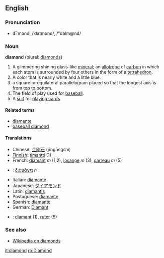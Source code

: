 ==English==
===Pronunciation===
*dī'mənd, /ˈdaɪmənd/, /"daIm@nd/

===Noun===
'''diamond''' (plural: [[diamonds]])<!-- pretty sure it can also be used as an uncountable noun as a material -->

#A glimmering shining glass-like [[mineral]]; an [[allotrope]] of [[carbon]] in which each atom is surrounded by four others in the form of a [[tetrahedron]].
#A color that is nearly white and a little blue.
#a square or equilateral parallelogram placed so that the longest axis is from top to bottom.
#The field of play used for [[baseball]].
#A [[suit]] for [[playing card]]s

====Related terms====
*[[diamante]]
*[[baseball diamond]]

====Translations====
*Chinese: [[金刚石]] (jīngāngshí)
*[[Finnish]]: [[timantti]] (1)
*French: [[diamant]] ''m'' (1,2), [[losange]] ''m'' (3), [[carreau]] ''m'' (5)
*{{el}}: [[διαμάντι]] ''n''
*Italian: [[diamante]]
*Japanese: [[ダイアモンド]]
*Latin: [[diamantis]]
*Postuguese: [[diamante]]
*Spanish: [[diamante]]
*German: [[Diamant]]
*{{sv}}: [[diamant]] (1), [[ruter]] (5)

===See also===
*[[w:Diamond|Wikipedia on diamonds]]

[[it:diamond]]
[[ro:Diamond]]
